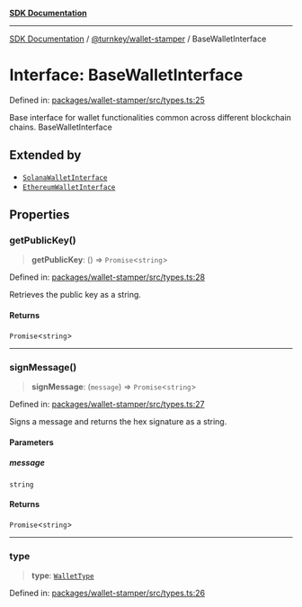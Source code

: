 [**SDK Documentation**](../../../README.mdx)

***

[SDK Documentation](../../../packages.mdx) / [@turnkey/wallet-stamper](../README.mdx) / BaseWalletInterface

# Interface: BaseWalletInterface

Defined in: [packages/wallet-stamper/src/types.ts:25](https://github.com/tkhq/sdk/blob/e1b1a69bdd608320aaf03cc2dbbf68dc0c52b28d/packages/wallet-stamper/src/types.ts#L25)

Base interface for wallet functionalities common across different blockchain chains.
 BaseWalletInterface

## Extended by

- [`SolanaWalletInterface`](SolanaWalletInterface.mdx)
- [`EthereumWalletInterface`](EthereumWalletInterface.mdx)

## Properties

### getPublicKey()

> **getPublicKey**: () => `Promise`\<`string`\>

Defined in: [packages/wallet-stamper/src/types.ts:28](https://github.com/tkhq/sdk/blob/e1b1a69bdd608320aaf03cc2dbbf68dc0c52b28d/packages/wallet-stamper/src/types.ts#L28)

Retrieves the public key as a string.

#### Returns

`Promise`\<`string`\>

***

### signMessage()

> **signMessage**: (`message`) => `Promise`\<`string`\>

Defined in: [packages/wallet-stamper/src/types.ts:27](https://github.com/tkhq/sdk/blob/e1b1a69bdd608320aaf03cc2dbbf68dc0c52b28d/packages/wallet-stamper/src/types.ts#L27)

Signs a message and returns the hex signature as a string.

#### Parameters

##### message

`string`

#### Returns

`Promise`\<`string`\>

***

### type

> **type**: [`WalletType`](../enumerations/WalletType.mdx)

Defined in: [packages/wallet-stamper/src/types.ts:26](https://github.com/tkhq/sdk/blob/e1b1a69bdd608320aaf03cc2dbbf68dc0c52b28d/packages/wallet-stamper/src/types.ts#L26)
